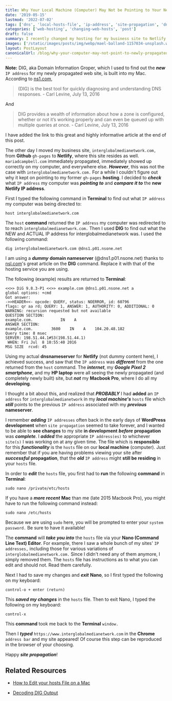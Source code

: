 ```yaml
---
title: Why Your Local Machine (Computer) May Not be Pointing to Your Newly Propagated Site
date: '2019-05-15'
lastmod: '2022-07-02'
tags: ['dns', 'local-hosts-file', 'ip-address', 'site-propagation', 'dns-information-groping']
categories: ['web-hosting', 'changing-web-hosts', 'post']
draft: false
summary: I recently changed my hosting for my business site to Netlify from gh-pages, but my Macbook Pro, which I use for development, does not point to the newly propagated site.
images: ['/static/images/posts/img/webp/mael-balland-1157034-unsplash.webp']
layout: PostLayout
canonicalUrl: /blog/why-your-computer-may-not-point-to-newly-propagated-site
---
```


**Note:** DIG, aka Domain Information Groper, which I used to find out the
**_new_** `IP address` for my newly propagated web site, is built into my Mac.
According to [ns1.com](https://ns1.com/blog/decoding-dig-output),

> (DIG) is the best tool for quickly diagnosing and understanding DNS
> responses. - Carl Levine, July 13, 2016

And

> DIG provides a wealth of information about how a zone is configured, whether
> or not it’s working properly and can even be queued up with multiple queries
> at once. - Carl Levine, July 13, 2016

I have added the link to this great and highly informative article at the end of
this post.

The other day I moved my business site, `interglobalmedianetwork.com,` from
**Github** `gh-pages` to **Netlify**, where this site resides as well.
`mariadcampbell.com` immediately propagated, immediately showed up correctly on
my computer, and everywhere else. **_However_**, this was not the case with
`interglobalmedianetwork.com.` For a while I couldn't figure out why it kept on
pointing to my former `gh-pages` **hosting**. I decided to **_check_** what
`IP address` my computer was **_pointing to_** and **_compare it to_** the **new
Netlify IP address**.

First I typed the following command in **Terminal** to find out what
`IP address` my computer was being directed to:

```shell
host interglobalmedianetwork.com
```

The `host` **command** returned the `IP address` my computer was redirected to
to reach `interglobalmedianetwork.com.` Then I used **DIG** to find out what the
NEW and ACTUAL IP address for interglobalmedianetwork was. I used the following
command:

```shell
dig interglobalmedianetwork.com @dns1.p01.nsone.net
```

I am using a **_dummy_** **domain nameserver** (@dns1.p01.nsone.net) thanks to
[nsl.com](https://ns1.com/blog/decoding-dig-output)'s great article on the
**DIG** command. Replace it with that of the hosting service you are using.

The following (example) results are returned to **Terminal**:

```
<<>> DiG 9.8.3-P1 <<>> example.com @dns1.p01.nsone.net a
global options: +cmd
Got answer:
->>HEADER<<- opcode: QUERY, status: NOERROR, id: 60796
flags: qr aa rd; QUERY: 1, ANSWER: 1, AUTHORITY: 0, ADDITIONAL: 0
WARNING: recursion requested but not available
QUESTION SECTION:
example.com.            IN    A
ANSWER SECTION:
example.com.        3600    IN    A    104.20.48.182
Query time: 8 msec
SERVER: 198.51.44.1#53(198.51.44.1)
 WHEN: Fri Jul  8 10:55:40 2016
MSG SIZE  rcvd: 45
```

Using my actual **dnsnameserver** for **Netlify** (not dummy content here), I
achieved success, and saw that the `IP address` was **_different_** from the one
returned from the `host` command. The **_internet_**, my **_Google Pixel 2
smartphone_**, and my **HP laptop** were all seeing the newly propagated (and
completely newly built) site, but **_not_** my **Macbook Pro**, where I do all
my **developing**.

I thought a bit about this, and realized that **_PROBABLY_** I had **added** an
`IP address` for `interglobalmedianetwork` in my **_local machine's_** `hosts`
file which **_still_** points to the previous `IP address` associated with my
**_previous_** **nameserver**.

I remember **_adding_** `IP addresses` often back in the early days of
**WordPress development** when `site propagation` seemed to take forever, and I
wanted to be able to **see changes** to my site **in development** **_before_**
**propagation** was **_complete_**. I **_added_** the appropriate
`IP address(es)` to whichever `site(s)` I was working on at any given time. The
file which is **responsible** for this **_functionality_** is the `hosts` file
on our **local machine** (computer). Just remember that if you are having
problems viewing your site after **_successful_** **propagation**, that the
**_old_** `IP address` might **still be residing** in your `hosts` file.

In order to **_edit_** the `hosts` file, you first had to **run** the following
**command** in **Terminal**:

```shell
sudo nano /private/etc/hosts
```

If you have a **_more recent_** **Mac** than me (late 2015 Macbook Pro), you
might have to run the following command instead:

```shell
sudo nano /etc/hosts
```

Because we are using `sudo` here, you will be prompted to enter your
`system password.` Be sure to have it available!

The **command** will **_take you into_** the `hosts` file via your **Nano
(Command Line Text) Editor**. For example, there I saw a whole bunch of my
sites' `IP addresses,` including those for various variations of
`interglobalmedianetwork.com.` Since I didn't need any of them anymore, I simply
removed them. The `hosts` file has instructions as to what you can edit and
should not. Read them carefully.

Next I had to save my changes and **_exit_** **Nano**, so I first typed the
following on my keyboard:

```shell
control-o + enter (return)
```

This **_saved my changes_** in the `hosts` file. Then to exit Nano, I typed the
following on my keyboard:

```shell
control-x
```

This **command** took me back to the **Terminal** `window.`

Then I **_typed_** `https://www.interglobalmedianetwork.com` in the **Chrome**
`address bar` and my site appeared! Of course this step can be reproduced in the
browser of your choosing.

Happy **_site propagation_**!

## Related Resources

- [How to Edit your hosts File on a Mac](https://www.inmotionhosting.com/support/website/how-to/how-to-edit-your-hosts-file-on-a-mac)

- [Decoding DIG Output](https://ns1.com/blog/decoding-dig-output)
